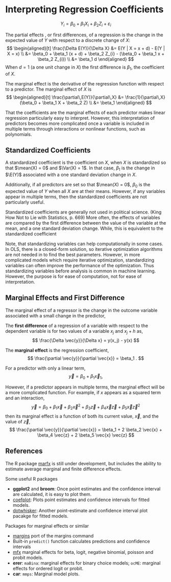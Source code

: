 
# Interpreting Regression Coefficients

$$
Y_i = \beta_0 + \beta_1 X_{i} + \beta_2 Z_{i} + \varepsilon_i
$$

The partial effects , or first differences, of a regression is the change
in the expected value of $Y$ with respect to a discrete change of $X$:
$$
\begin{aligned}[t]
\frac{\Delta E(Y)}{\Delta X} &= E(Y | X = x + d) - E(Y | X = x) \\
&= \beta_0 + \beta_1 (x + d) + \beta_2 Z_{i} - (\beta_0 + \beta_1 x + \beta_2 Z_{i}) \\
&= \beta_1 d
\end{aligned}
$$
When $d = 1$ (a one unit change in $X$) the first difference is $\beta_1$, the coefficient of $X$.

The marginal effect is the derivative of the regression function with respect to
a predictor. The marginal effect of $X$ is
$$
\begin{aligned}[t]
\frac{\partial\,E(Y)}{\partial\,X} &= \frac{1}{\partial\,X} (\beta_0 + \beta_1 X + \beta_2 Z) \\
&= \beta_1
\end{aligned}
$$

That the coefficients are the marginal effects of each predictor makes linear regression
particularly easy to interpret. However, this interpretation of predictors
becomes more complicated once a variable is included in multiple terms through
interactions or nonlinear functions, such as polynomials.

## Standardized Coefficients

A standardized coefficient is the coefficient on $X$, when $X$ is standardized so that $\mean(X) = 0$ and $\Var(X) = 1$.
In that case, $\beta_1$ is the change in $\E(Y)$ associated with a one standard deviation change in $X$.

Additionally, if all predictors are set so that $\mean(X) = 0$, $\beta_0$ is the expected value of $Y$
when all $X$ are at their means.
However, if any variables appear in multiple terms, then the standardized coefficients are not particularly
useful.

Standardized coefficients are generally not used in political science. (King How Not to Lie with Statistics, p. 669)
More often, the effects of variables are compared by the first difference between the value of the
variable at the mean, and a one standard deviation change.
While, this is equivalent to the standardized coefficient

Note, that standardizing variables can help computationally in some cases.
In OLS, there is a closed-form solution, so iterative optimization algorithms are not
needed in to find the best parameters. However, in more complicated models which require iterative optimization,
standardizing variables can often improve the performance of the optimization.
Thus standardizing variables before analysis is common in machine learning.
However, the purpose is for ease of computation, not for ease of interpretation.

## Marginal Effects and First Difference

The marginal effect of a regressor is the change in the outcome variable associated with a small change in the predictor,

The **first difference** of a regression of a variable with respect to the dependent variable is for two values of a variable $x_j$ and $x_j + h$ as,
$$
\frac{\Delta \vec{y}}{\Delta x} = y(x_j) - y(x)
$$

The **marginal effect** is the regression coefficient,
$$
\frac{\partial \vec{y}}{\partial \vec{x}} = \beta_1 .
$$


For a predictor with only a linear term,
$$
\vec{y} = \beta_0 + \beta_1 \vec{x}_1 ,
$$

However, if a predictor appears in multiple terms, the marginal effect will be a more complicated function.
For example, if $x$ appears as a squared term and an interaction,
$$
\vec{y} = \beta_0 + \beta_1 \vec{x} + \beta_2 \vec{x}^2 + \beta_3 \vec{z} + \beta_4 \vec{x} \vec{z} + \beta_5 \vec{x} \vec{z}^2
$$
then its marginal effect is a function of both its current value, $\vec{x}$, and the value of $\vec{z}$,
$$
\frac{\partial \vec{y}}{\partial \vec{x}} = \beta_1 + 2 \beta_2 \vec{x} + \beta_4 \vec{z} + 2 \beta_5 \vec{x} \vec{z}
$$


## References

The R package [marfx](https://github.com/jrnold/marfx) is still under development, but
includes the ability to estimate average marginal and finite difference effects.

Some useful R packages

- **ggplot2** and **broom**: Once point estimates and the confidence interval are calculated, it is easy to plot them.
- [coefplot](https://cran.r-project.org/web/packages/coefplot/index.html): Plots point estimates and confidence intervals for fitted models.
- [dotwhisker](https://cran.r-project.org/web/packages/dotwhisker/index.html): Another point-estimate and confidence interval plot pacakge for fitted models.

Packages for marginal effects or similar

- [margins](https://github.com/leeper/margins) port of the margins command
- Built-in `predict()` function calculates predictions and confidence intervals
- [mfx](https://cran.r-project.org/web/packages/mfx/mfx.pdf) marginal effects for beta, logit, negative binomial, poisson and probit models.
- **erer**: `maBina`: marginal effects for binary choice models; `ocME`: marginal effects for ordered logit or probit.
- **car**: `mmps`: Marginal  model plots.
